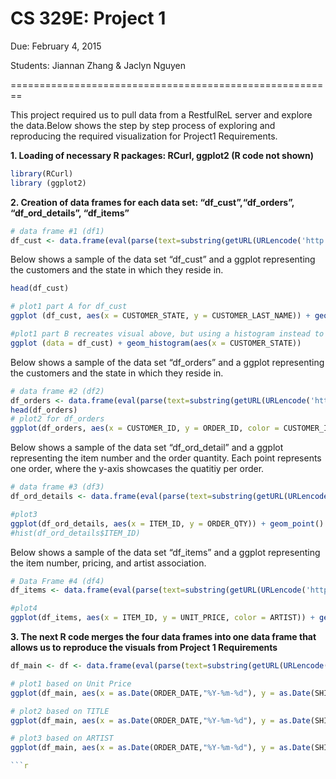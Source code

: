# __CS 329E: Project 1__

Due: February 4, 2015

Students: Jiannan Zhang & Jaclyn Nguyen

========================================================

This project required us to pull data from a RestfulReL server and explore the data.Below shows the step by step process of exploring and reproducing the required visualization for Project1 Requirements.


__1. Loading of necessary R packages: RCurl, ggplot2 (R code not shown)__

```r
library(RCurl)
library (ggplot2)
```

__2. Creation of data frames for each data set: "df_cust","df_orders", "df_ord_details", "df_items"__

```r
# data frame #1 (df1)
df_cust <- data.frame(eval(parse(text=substring(getURL(URLencode('http://129.152.144.84:5001/rest/native/?query="select * from customers"'), httpheader=c(DB='jdbc:oracle:thin:@129.152.144.84:1521/PDB1.usuniversi01134.oraclecloud.internal', USER='DV_ORDERS', PASS='orcl', MODE='native_mode', MODEL='model', returnFor = 'R', returnDimensions = 'False'), verbose = TRUE), 1, 2^31-1))))
```
Below shows a sample of the data set "df_cust" and a ggplot representing
the customers and the state in which they reside in.

```r
head(df_cust)

# plot1 part A for df_cust
ggplot (df_cust, aes(x = CUSTOMER_STATE, y = CUSTOMER_LAST_NAME)) + geom_point()

#plot1 part B recreates visual above, but using a histogram instead to repsent the data
ggplot (data = df_cust) + geom_histogram(aes(x = CUSTOMER_STATE))
```

Below shows a sample of the data set "df_orders" and a ggplot representing
the customers and the state in which they reside in.
```r
# data frame #2 (df2)
df_orders <- data.frame(eval(parse(text=substring(getURL(URLencode('http://129.152.144.84:5001/rest/native/?query="select * from orders"'), httpheader=c(DB='jdbc:oracle:thin:@129.152.144.84:1521/PDB1.usuniversi01134.oraclecloud.internal', USER='DV_ORDERS', PASS='orcl', MODE='native_mode', MODEL='model', returnFor = 'R', returnDimensions = 'False'), verbose = TRUE), 1, 2^31-1))))
head(df_orders)
# plot2 for df_orders
ggplot(df_orders, aes(x = CUSTOMER_ID, y = ORDER_ID, color = CUSTOMER_ID)) + geom_point()
```

Below shows a sample of the data set "df_ord_detail" and a ggplot representing the item number and the order quantity. Each point represents one order, where the y-axis showcases the quatitiy per order.
```r
# data frame #3 (df3)
df_ord_details <- data.frame(eval(parse(text=substring(getURL(URLencode('http://129.152.144.84:5001/rest/native/?query="select * from order_details"'), httpheader=c(DB='jdbc:oracle:thin:@129.152.144.84:1521/PDB1.usuniversi01134.oraclecloud.internal', USER='DV_ORDERS', PASS='orcl', MODE='native_mode', MODEL='model', returnFor = 'R', returnDimensions = 'False'), verbose = TRUE), 1, 2^31-1))))

#plot3
ggplot(df_ord_details, aes(x = ITEM_ID, y = ORDER_QTY)) + geom_point() + scale_x_discrete(breaks=df_ord_details$ITEM_ID)
#hist(df_ord_details$ITEM_ID)
```

Below shows a sample of the data set "df_items" and a ggplot representing
the item number, pricing, and artist association.
```r
# Data Frame #4 (df4)
df_items <- data.frame(eval(parse(text=substring(getURL(URLencode('http://129.152.144.84:5001/rest/native/?query="select * from items"'), httpheader=c(DB='jdbc:oracle:thin:@129.152.144.84:1521/PDB1.usuniversi01134.oraclecloud.internal', USER='DV_ORDERS', PASS='orcl', MODE='native_mode', MODEL='model', returnFor = 'R', returnDimensions = 'False'), verbose = TRUE), 1, 2^31-1))))

#plot4
ggplot(df_items, aes(x = ITEM_ID, y = UNIT_PRICE, color = ARTIST)) + geom_point() + scale_x_discrete(breaks = df_items$ITEM_ID)
```

__3. The next R code merges the four data frames into one data frame that allows us to reproduce the visuals from Project 1 Requirements__
```r
df_main <- df <- data.frame(eval(parse(text=substring(getURL(URLencode('http://129.152.144.84:5001/rest/native/?query="select * from orders o join customers c on o.customer_id = c.customer_id join order_details d on o.order_id = d.order_id join items i on d.item_id = i.item_id"'), httpheader=c(DB='jdbc:oracle:thin:@129.152.144.84:1521/PDB1.usuniversi01134.oraclecloud.internal', USER='DV_ORDERS', PASS='orcl', MODE='native_mode', MODEL='model', returnFor = 'R', returnDimensions = 'False'), verbose = TRUE), 1, 2^31-1))))

# plot1 based on Unit Price
ggplot(df_main, aes(x = as.Date(ORDER_DATE,"%Y-%m-%d"), y = as.Date(SHIPPED_DATE,"%Y-%m-%d"), color = as.factor(UNIT_PRICE)) ) + geom_point() + facet_wrap(~CUSTOMER_STATE)

# plot2 based on TITLE
ggplot(df_main, aes(x = as.Date(ORDER_DATE,"%Y-%m-%d"), y = as.Date(SHIPPED_DATE,"%Y-%m-%d"), color = as.factor(TITLE)) ) + geom_point() + facet_wrap(~CUSTOMER_STATE)

# plot3 based on ARTIST
ggplot(df_main, aes(x = as.Date(ORDER_DATE,"%Y-%m-%d"), y = as.Date(SHIPPED_DATE,"%Y-%m-%d"), color = as.factor(ARTIST)) ) + geom_point() + facet_wrap(~CUSTOMER_STATE)

```r
```

